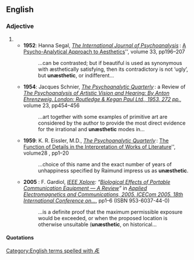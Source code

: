 ==English==

===Adjective===
{{en-adj}}

# {{alternative spelling of|[[unaesthetic#English|unaesthetic]]}}
#* '''1952''': Hanna Segal, ''[http://www.pep-web.org/index.php The International Journal of Psychoanalysis]'' : [http://www.pep-web.org/document.php?id=IJP.033.0196A A Psycho-Analytical Approach to Aesthetics]'', volume 33, pp196–207
#*: …can be contrasted; but if beautiful is used as synonymous with æsthetically satisfying, then its contradictory is not ‘ugly’, but '''unæsthetic''', or indifferent…
#* '''1954''': Jacques Schnier, ''[http://www.pep-web.org/index.php The Psychoanalytic Quarterly]'' : a Review of ''[http://www.pep-web.org/document.php?id=PAQ.023.0454A The Psychoanalysis of Artistic Vision and Hearing: By Anton Ehrenzweig. London: Routledge & Kegan Paul Ltd., 1953. 272 pp.]'', volume 23, pp454–456
#*: …art together with some examples of primitive art are considered by the author to provide the most direct evidence for the irrational and '''unæsthetic''' modes in…
#* '''1959''': K. R. Eissler, M.D., ''[http://www.pep-web.org/index.php The Psychoanalytic Quarterly]'' : [http://www.pep-web.org/document.php?id=PAQ.028.0001A The Function of Details in the Interpretation of Works of Literature]'', volume28 , pp1–20
#*: …choice of this name and the exact number of years of unhappiness specified by Raimund impress us as '''unæsthetic'''.
#* '''2005''' {{i|O<small>CTOBER</small> the 12<sup>th</sup>–14<sup>th</sup>}}: F. Gardiol, ''[http://ieeexplore.ieee.org/Xplore/guesthome.jsp IEEE Xplore]: “[http://ieeexplore.ieee.org/xpl/freeabs_all.jsp?arnumber=1613546  Biological Effects of Portable Communication Equipment — A Review]”'' in ''[http://ieeexplore.ieee.org/xpl/RecentCon.jsp?punumber=10745 Applied Electromagnetics and Communications, 2005. ICECom 2005. 18th International Conference on…]'', pp1–6 (ISBN 953-6037-44-0)
#*: …is a definite proof that the maximum permissible exposure would be exceeded, or when the proposed location is otherwise unsuitable ('''unæsthetic''', on historical…

====Quotations====
{{seeCites}}

[[Category:English terms spelled with Æ]]